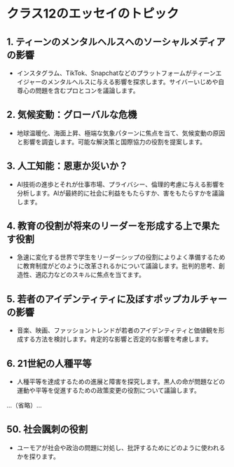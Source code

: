 # クラス12のエッセイのトピック


<div style={{ width: "100%", padding: 20, height: "70vh" }}>
  <Chat
    welcome={"こんにちは、どのような `クラスエッセイ` の話をしたいですか？アイデアを見つけるために手助けしますか？"}
    teacherName={"Amy"}
    systemPrompt={"このユーザーが望む `最高のエッセイアイデア（トピック）を説明付きで` 見つけるのを手伝ってください！"}
  />
</div>

## 1. ティーンのメンタルヘルスへのソーシャルメディアの影響

- インスタグラム、TikTok、Snapchatなどのプラットフォームがティーンエイジャーのメンタルヘルスに与える影響を探求します。サイバーいじめや自尊心の問題を含むプロとコンを議論します。

## 2. 気候変動：グローバルな危機

- 地球温暖化、海面上昇、極端な気象パターンに焦点を当て、気候変動の原因と影響を調査します。可能な解決策と国際協力の役割を提案します。

## 3. 人工知能：恩恵か災いか？

- AI技術の進歩とそれが仕事市場、プライバシー、倫理的考慮に与える影響を分析します。AIが最終的に社会に利益をもたらすか、害をもたらすかを議論します。

## 4. 教育の役割が将来のリーダーを形成する上で果たす役割

- 急速に変化する世界で学生をリーダーシップの役割によりよく準備するために教育制度がどのように改革されるかについて議論します。批判的思考、創造性、適応力などのスキルに焦点を当てます。

## 5. 若者のアイデンティティに及ぼすポップカルチャーの影響

- 音楽、映画、ファッショントレンドが若者のアイデンティティと価値観を形成する方法を検討します。肯定的な影響と否定的な影響を考慮します。

## 6. 21世紀の人種平等

- 人種平等を達成するための進展と障害を探究します。黒人の命が問題などの運動や平等を促進するための政策変更の役割について議論します。

...（省略）...

## 50. 社会諷刺の役割

- ユーモアが社会や政治の問題に対処し、批評するためにどのように使われるかを探ります。

